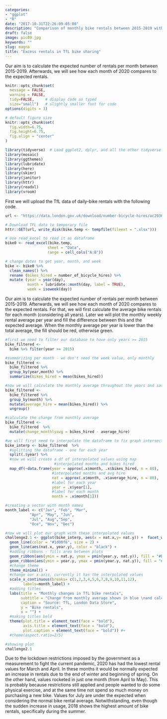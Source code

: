 ```yaml
---
categories:
- "ggplot"
- "R"
date: "2017-10-31T22:26:09-05:00"
description: "Comparison of monthly bike rentals between 2015-2019 with 2020"
draft: false
image: pic09.jpg
keywords: ""
slug: magna
title: "Excess rentals in TfL bike sharing"
---
```



Our aim is to calculate the expected number of rentals per month between 2015-2019. Afterwards, we will see how each month of 2020 compares to the expected rentals.

```r
knitr::opts_chunk$set(
  message = FALSE, 
  warning = FALSE, 
  tidy=FALSE,     # display code as typed
  size="small")   # slightly smaller font for code
options(digits = 3)

# default figure size
knitr::opts_chunk$set(
  fig.width=6.75, 
  fig.height=6.75,
  fig.align = "center"
)
```


```r
library(tidyverse)  # Load ggplot2, dplyr, and all the other tidyverse packages
library(mosaic)
library(ggthemes)
library(lubridate)
library(here)
library(skimr)
library(janitor)
library(httr)
library(readxl)
library(vroom)
```

First we will upload the TfL data of daily-bike rentals with the following code.

```r
url <- "https://data.london.gov.uk/download/number-bicycle-hires/ac29363e-e0cb-47cc-a97a-e216d900a6b0/tfl-daily-cycle-hires.xlsx"

# Download TFL data to temporary file
httr::GET(url, write_disk(bike.temp <- tempfile(fileext = ".xlsx")))

# Use read_excel to read it as dataframe
bike0 <- read_excel(bike.temp,
                   sheet = "Data",
                   range = cell_cols("A:B"))

# change dates to get year, month, and week
bike <- bike0 %>% 
  clean_names() %>% 
  rename (bikes_hired = number_of_bicycle_hires) %>% 
  mutate (year = year(day),
          month = lubridate::month(day, label = TRUE),
          week = isoweek(day))
```


Our aim is to calculate the expected number of rentals per month between 2015-2019. Afterwards, we will see how each month of 2020 compares to the expected rentals. For that, we will first calculate the average bike rentals for each month (considering all years). Later we will plot the monthly weekly rental average per year and fill the difference between this and the expected average. When the monthly average per year is lower than the total average, the fill should be red, otherwise green.


```r

#first we need to filter our database to have only years >= 2015
bike_filtered <- 
  bike %>% filter(year >= 2015)

#summarizing per month - we don't need the week value, only monthly
bike_filtered <- 
  bike_filtered %>% 
  group_by(year,month) %>% 
  summarize(bikes_hired = mean(bikes_hired))

#now we will calculate the monthly average throughout the years and save it in a new column
bike_filtered <- 
  bike_filtered %>% 
  group_by(month) %>% 
  mutate(average_hire = mean(bikes_hired)) %>% 
  ungroup()

#calculate the change from monthly average
bike_filtered <-
  bike_filtered  %>% 
  mutate(change_monthlyavg = bikes_hired - average_hire)

#we will first need to interpolate the dataframe to fix graph intersections while making the ribbon
bike_interp <- bike_filtered  %>% 
  #splitting the dataframe - one for each year
  split(.$year) %>% 
  #now we will create a df of interpolated values using map
                      #interpolated months and bikes hired
  map_df(~data.frame(year = approx(.x$month, .x$bikes_hired, n = 80), 
                     #interpolated months and avg hire
                     nat = approx(.x$month, .x$average_hire, n = 80), 
                     #label for each year
                     year = .x$year[1],
                     #label for each month
                     month = .x$month[1]))

#creating a vector with month names
month_label <- c("Jan", "Feb", "Mar",
           "Apr", "May", "Jun",
           "Jul", "Aug","Sep", 
           "Oce", "Nov", "Dec")

#now we will plot our graph with these interpolated values
challenge2.1 <- ggplot(bike_interp, aes(x = nat.x,y= nat.y)) +  facet_wrap(~year) +
  geom_line(color = "#1d00f6", size = 2) +
  geom_line(aes(nat.x, year.y), color = "black") +
  #adding ribbons - fills area between plots
  geom_ribbon(aes(ymin = nat.y, ymax = pmin(year.y, nat.y)), fill = "#EAB5B7" , alpha = 0.8) +
  geom_ribbon(aes(ymin = year.y, ymax = pmin(year.y, nat.y)), fill = "#CBECCE", alpha = 0.8) +
  #change theme
  theme_minimal() +
  #change our x-axis, currently it has the interpolated values
  scale_x_continuous(breaks= c(1,2,3,4,5,6,7,8,9,10,11,12),
        labels=month_label) +
  #adding titles
  labs(title = "Monthly changes in TfL bike rentals",
       subtitle = "Change from monthly average shown in blue \nand calculated between 2015-2019",
       caption = "Source: TfL, London Data Store",
       y = "Bike rentals",
       x = "") +
  #making titles bold
  theme(plot.title = element_text(face = "bold"),
        axis.title = element_text(face = "bold"),
        plot.caption = element_text(face = "bold")) #+
  #theme(aspect.ratio=2/5)

#showing plot
challenge2.1

```

Due to the lockdown restrictions imposed by the government as a measurement to fight the current pandemic, 2020 has had the lowest rental values for March and April. In these months it would be normally expected an increase in rentals due to the end of winter and beginning of spring. On the other hand, values rocketed in just one month (from April to May). This is probably because restrictions still applied and people wanted to do some physical exercise, and at the same time not spend so much money on purchasing a new bike. Values for July are under the expected when considering the normal bike rental average. Notwithstanding, even though the sudden increase in usage, 2018 shows the highest amount of bike rentals, specifically during the summer.
